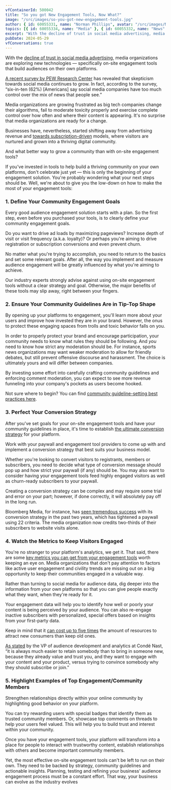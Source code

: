 ```yaml
---
vfContainerId: 500042
title: "So you got New Engagement Tools, Now What?"
image: "/src/images/so-you-got-new-engagement-tools.jpg"
author: { id: 60055331, name: "Norman Phillips", avatar: "/src/images/NormanPhillips.jpg" }
topics: [{ id: 60055334, name: "Media" }, { id: 60055332, name: "News" }]
excerpt: "With the decline of trust in social media advertising, media organizations are exploring new technologies, specifically on-site engagement tools that build audiences on their own platforms."
pubDate: 2024-05-29
vfConversations: true
---
```



With the [decline of trust in social media advertising](https://viafoura.com/blog/trust-in-facebook-is-at-an-all-time-low-heres-how-media-companies-can-use-that-to-their-advantage/), media organizations are exploring new technologies ⁠— specifically on-site engagement tools that build audiences on their own platforms.

[A recent survey by PEW Research Center](https://www.journalism.org/2019/10/02/americans-are-wary-of-the-role-social-media-sites-play-in-delivering-the-news/) has revealed that skepticism towards social media continues to grow. In fact, according to the survey, “six-in-ten (62%) \[Americans\] say social media companies have too much control over the mix of news that people see.”

Media organizations are growing frustrated as big tech companies change their algorithms, fail to moderate toxicity properly and exercise complete control over how often and where their content is appearing. It's no surprise that media organizations are ready for a change.

Businesses have, nevertheless, started shifting away from advertising revenue and [towards subscription-driven](https://viafoura.com/blog/our-product/week-of-sept-28th-oct-4th-your-media-news-update/) models, where visitors are nurtured and grown into a thriving digital community.

And what better way to grow a community than with on-site engagement tools?

If you've invested in tools to help build a thriving community on your own platforms, don't celebrate just yet — this is only the beginning of your engagement solution. You're probably wondering what your next steps should be. Well, we're about to give you the low-down on how to make the most of your engagement tools:

<VfConversationStarter />

### 1\. Define Your Community Engagement Goals

Every good audience engagement solution starts with a plan. So the first step, even before you purchased your tools, is to clearly define your community engagement goals.

Do you want to drive ad loads by maximizing pageviews? Increase depth of visit or visit frequency (a.k.a. loyalty)? Or perhaps you're aiming to drive registration or subscription conversions and even prevent churn.

No matter what you're trying to accomplish, you need to return to the basics and set some relevant goals. After all, the way you implement and measure audience engagement will be greatly influenced by what you're aiming to achieve.

Our industry experts strongly advise against using on-site engagement tools without a clear strategy and goal. Otherwise, the major benefits of these tools may slip away, right between your fingers.

### 2\. Ensure Your Community Guidelines Are in Tip-Top Shape

By opening up your platforms to engagement, you'll learn more about your users and improve how invested they are in your brand. However, the onus to protect these engaging spaces from trolls and toxic behavior falls on you.

In order to properly protect your brand and encourage participation, your community needs to know what rules they should be following. And _you_ need to know how strict any moderation should be. For instance, sports news organizations may want weaker moderation to allow for friendly debates, but still prevent offensive discourse and harassment. The choice is ultimately yours and will differ between companies.

By investing some effort into carefully crafting community guidelines and enforcing comment moderation, you can expect to see more revenue funneling into your company's pockets as users become hooked.

Not sure where to begin? You can find [community guideline-setting best practices here](https://viafoura.com/blog/top-8-best-practices-setting-effective-community-guidelines/).

<VfContentRecirculation />

### 3\. Perfect Your Conversion Strategy

After you've set goals for your on-site engagement tools and have your community guidelines in place, it's time to establish [the ultimate conversion strategy](https://viafoura.com/blog/enhancing-your-paywall-why-you-need-a-conversion-strategy/) for your platform.

Work with your paywall and engagement tool providers to come up with and implement a conversion strategy that best suits your business model.

Whether you're looking to convert visitors to registrants, members or subscribers, you need to decide what type of conversion message should pop up and how strict your paywall (if any) should be. You may also want to consider having your engagement tools feed highly engaged visitors as well as churn-ready subscribers to your paywall.

Creating a conversion strategy can be complex and may require some trial and error on your part; however, if done correctly, it will absolutely pay off in the long run.

Bloomberg Media, for instance, has [seen tremendous success](https://digiday.com/media/bloomberg-medias-subscriptions-to-account-for-10-all-digital-revenue-by-2020/) with its conversion strategy in the past two years, which has tightened a paywall using 22 criteria. The media organization now credits two-thirds of their subscribers to website visits alone.

### 4\. Watch the Metrics to Keep Visitors Engaged

You're no stranger to your platform's analytics, we get it. That said, there are some [key metrics you can get from your engagement tools](https://viafoura.com/blog/the-key-engagement-tool-metrics-media-organizations-are-losing-out-on/) worth keeping an eye on. Media organizations that don't pay attention to factors like active user engagement and civility trends are missing out on a big opportunity to keep their communities engaged in a valuable way.

Rather than turning to social media for audience data, dig deeper into the information from your own platforms so that you can give people exactly what they want, when they're ready for it.

Your engagement data will help you to identify how well or poorly your content is being perceived by your audience. You can also re-engage inactive subscribers with personalized, special offers based on insights from your first-party data.

Keep in mind that it [can cost up to five times](https://www.forbes.com/sites/jiawertz/2018/09/12/dont-spend-5-times-more-attracting-new-customers-nurture-the-existing-ones/#30255d4e5a8e) the amount of resources to attract new consumers than keep old ones.

[As stated](https://whatsnewinpublishing.com/the-idea-is-for-new-subscribers-not-just-to-come-on-board-but-to-stay-on-board-how-publishers-are-driving-deeper-engagement) by the VP of audience development and analytics at Condé Nast, “it is always much easier to retain somebody than to bring in someone new, because they already value and trust you, and they want to engage with your content and your product, versus trying to convince somebody why they should subscribe or join.”

### 5\. Highlight Examples of Top Engagement/Community Members

Strengthen relationships directly within your online community by highlighting good behavior on your platform.

You can try rewarding users with special badges that identify them as trusted community members. Or, showcase top comments on threads to help your users feel valued. This will help you to build trust and interest within your community.

Once you have your engagement tools, your platform will transform into a place for people to interact with trustworthy content, establish relationships with others and become important community members.

Yet, the most effective on-site engagement tools can't be left to run on their own. They need to be backed by strategy, community guidelines and actionable insights. Planning, testing and refining your business' audience engagement process must be a constant effort. That way, your business can evolve as the industry evolves
